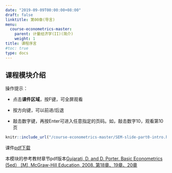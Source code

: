 ```yaml
---
date: "2019-09-09T00:00:00+08:00"
draft: false
linktitle: 第00章(导言)
menu:
  course-econometrics-master:
    parent: 计量经济学(II)(简介)
    weight: 1
title: 课程序言
#toc: true
type: docs
---
```


## 课程模块介绍

操作提示：

- 点击**课件区域**，按F键，可全屏观看

- 按方向键，可以前进/后退

- 敲击数字键，再按Enter可进入任意指定的页码。如，敲击数字10，观看第10页


```r
knitr::include_url("/course-econometrics-master/SEM-slide-part0-intro.html")
```


课件[pdf下载](https://d.seit2019.xyz/wp-content/uploads/2020/10/SEM-slide-part0-intro.pdf)

本模块的参考教材章节pdf版本[Gujarati, D. and D. Porter. Basic Econometrics (5ed） [M], McGraw-Hill Education, 2008. 第18章、19章、20章](/course-econometrics-master/material/Basic-Econometrics-5th-Gujarati.pdf)

